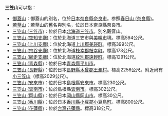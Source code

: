 {{disambig|Cat=三字地名消歧义}}
'''三笠山'''可以指：
*[[御蓋山|御蓋山]]：御蓋山的別名，位於[[日本|日本]][[奈良縣|奈良縣]][[奈良市|奈良市]]。参照[[春日山_(奈良縣)|春日山 (奈良縣)]]。
*[[若草山|若草山]]：若草山的舊名與別名，位於日本奈良縣奈良市。
*[[三笠山_(三笠市)|三笠山 (三笠市)]]：位於日本[[北海道|北海道]][[三笠市|三笠市]]。別名觀音山。
*[[三笠山_(空知支廳)|三笠山 (空知支廳)]]：位於北海道三笠市與[[美唄市|美唄市]]境。標高594公尺。
*[[三笠山_(上川支廳)|三笠山 (上川支廳)]]：位於北海道[[上川郡_(石狩國)|上川郡]][[美瑛町|美瑛町]]。標高399公尺。
*[[三笠山_(宗谷支廳)|三笠山 (宗谷支廳)]]：位於北海道[[枝幸郡|枝幸郡]][[枝幸町|枝幸町]]。標高173公尺。
*[[三笠山_(網走支廳)|三笠山 (網走支廳)]]：位於北海道[[紋別郡|紋別郡]][[遠輕町|遠輕町]]。標高1291公尺。
*[[三笠山_(青森縣)|三笠山 (青森縣)]]：位於日本[[青森縣|青森縣]][[平川市|平川市]]。
*[[三笠山_(長野縣)|三笠山 (長野縣)]]：位於日本[[長野縣|長野縣]][[木曾郡|木曾郡]][[王瀧村|王瀧村]]。標高2256公尺。附近尚有[[小三笠山|小三笠山]]（標高2029公尺）。
*[[三笠山_(安來市)|三笠山 (安來市)]]：位於日本[[島根縣|島根縣]][[安來市|安來市]]。標高230公尺。
*[[三笠山_(雲南市)|三笠山 (雲南市)]]：位於島根縣[[雲南市|雲南市]]。標高302公尺。
*[[三笠山_(岡山縣)|三笠山 (岡山縣)]]：位於日本[[岡山縣|岡山縣]][[岡山市|岡山市]]。標高30公尺。
*[[三笠山_(香川縣)|三笠山 (香川縣)]]：位於日本[[香川縣|香川縣]][[小豆郡|小豆郡]][[小豆島町|小豆島町]]。標高800公尺。
*[[三笠山_(花蓮縣)|三笠山 (花蓮縣)]]：位於[[台灣|台灣]][[花蓮縣|花蓮縣]]。標高318公尺。